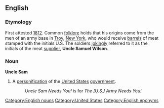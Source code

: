==English==

===Etymology===
First attested [[w:1812|1812]]. Common [[folklore]] holds that his origins come from the men of an army base in [[Troy]], [[New York]], who would receive [[barrel]]s of meat stamped with the initials U.S. The soldiers [[joke|jokingly]] referred to it as the initials of the meat [[supply|supplier]], '''Uncle Samuel Wilson'''.

===Noun===
'''Uncle Sam''' {{wikipedia}}
# A [[personification]] of the [[United States]] [[government]].
#: ''Uncle Sam Needs You!''  is for  ''The [U.S.] Army Needs You!''

[[Category:English nouns]]
[[Category:United States]]
[[Category:English eponyms]]